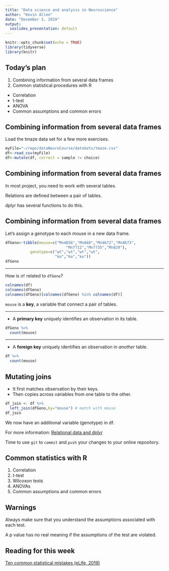 ```yaml
---
title: "Data science and analysis in Neuroscience"
author: "Kevin Allen"
date: "December 3, 2019"
output:
  ioslides_presentation: default
---
```


```r
knitr::opts_chunk$set(echo = TRUE)
library(tidyverse)
library(knitr)
```

## Today's plan

1. Combining information from several data frames
2. Common statistical procedures with R
  + Correlation 
  + t-test
  + ANOVA
  + Common assumptions and common errors


## Combining information from several data frames

Load the tmaze data set for a few more exercises.

```r
myFile="~/repo/dataNeuroCourse/dataSets/tmaze.csv" 
df<-read_csv(myFile)
df<-mutate(df, correct = sample != choice)
```


## Combining information from several data frames

In most project, you need to work with several tables. 

Relations are defined between a pair of tables.

dplyr has several functions to do this.


## Combining information from several data frames

Let's assign a genotype to each mouse in a new data frame.

```r
dfGeno<-tibble(mouse=c("Mn4656","Mn848","Mn4672","Mn4673",
                           "Mn7712","Mn7735","Mn829"),
           genotype=c("wt","wt","wt","wt",
                      "ko","ko","ko"))
dfGeno
```

***

How is `df` related to `dfGeno`?

```r
colnames(df)
colnames(dfGeno)
colnames(dfGeno)[colnames(dfGeno) %in% colnames(df)]
```
`mouse` is a **key**, a variable that connect a pair of tables.

***

* A **primary key** uniquely identifies an observation in its table.

```r
dfGeno %>% 
  count(mouse)

```

***

* A **foreign key** uniquely identifies an observation in *another* table.

```r
df %>% 
  count(mouse)
```

## Mutating joins

* It first matches observation by their keys.
* Then copies across variables from one table to the other.

```r
df_join <- df %>% 
  left_join(dfGeno,by="mouse") # match with mouse
df_join
```
We now have an additional variable (genotype) in df.

For more information: [Relational data and dplyr](https://r4ds.had.co.nz/relational-data.html)


Time to use `git` to `commit` and `push` your changes to your online repository.


## Common statistics with R

1. Correlation 
2. t-test
3. Wilcoxon tests
3. ANOVAs
4. Common assumptions and common errors

## Warnings

Always make sure that you understand the assumptions associated with each test.

A p value has no real meaning if the assumptions of the test are violated.

## Reading for this week

[Ten common statistical mistakes (eLife, 2019)](https://elifesciences.org/articles/48175?gclid=Cj0KCQiAwf39BRCCARIsALXWETyV3Dhu7jGevlenU1oh2zzLo812jOvAeparT0UYPEY9hPOFI34ECUQaAkBEEALw_wcB)
